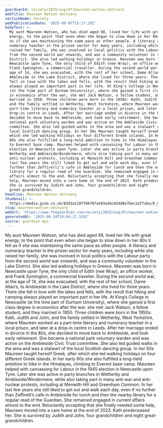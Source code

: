 ```yaml
---
guardianId: society/2025/aug/07/maureen-watson-obituary
webTitle: Maureen Watson obituary
sectionName: Society
webPublicationDate: '2025-08-07T15:17:29Z'
bodyText: >-
  My aunt Maureen Watson, who has died aged 98, lived her life with great
  energy, to the point that even when she began to slow down in her 80s it felt
  as if she was maintaining the same pace as other people. A literacy and
  numeracy teacher in the prison sector for many years, including while she
  raised her family, she was involved in local politics with the Labour party
  from the second world war onwards, and was a community volunteer in the Lake
  District. She also led walking holidays in Greece. Maureen was born in
  Newcastle upon Tyne, the only child of Edith (nee Wray), an office worker, and
  Frank Symington, a commercial traveller. During the second world war, at the
  age of 14, she was evacuated, with the rest of her school, Dame Allan’s, to
  Ambleside in the Lake District, where she lived for three years. There she
  fell in love with the lakes and fells, with the result that hiking and camping
  always played an important part in her life. At King’s College in Newcastle
  (at the time part of Durham University), where she gained a first class degree
  in economics after the war, she met Jack Watson, a fellow student, and they
  married in 1950. Three children were born in the 1950s: Kath, Judith and John,
  and the family settled in Wetherby, West Yorkshire, where Maureen worked as a
  part-time literacy and numeracy teacher in a local prison, and later at a
  drop-in centre in Leeds. After her marriage ended in divorce in the 80s, she
  decided to move back to Ambleside, and took early retirement. She became a
  national park voluntary warden and was active on the Ambleside Civic Trust
  committee. She also led guided walks in the area and was a stalwart of the
  local Scottish dancing group. In her 50s Maureen taught herself Greek, after
  which she led walking holidays on four different Greek islands. In her early
  60s she also fulfilled a long-held ambition to hike in the Himalayas, climbing
  to Everest base camp. Maureen helped with canvassing for Labour in the 1945
  election in Newcastle upon Tyne. Later she was active in party branches in
  Wetherby and Ambleside/Windermere, while also taking part in many anti-war and
  anti-nuclear protests, including at Menwith Hill and Greenham Common. In her
  last few years she still liked to get out and walk each day, even if no
  further than Zeffirelli’s cafe in Ambleside for lunch and then the nearby
  library for a regular read of the Guardian. She remained engaged in current
  affairs almost to the end. Reluctantly accepting that she finally needed some
  help, Maureen moved into a care home at the end of 2023. Kath predeceased her.
  She is survived by Judith and John, four grandchildren and eight
  great-grandchildren.
headline: Maureen Watson obituary
thumbnail: >-
  https://media.guim.co.uk/83d1e110ffd6707ae93addcb5dd8e7bec2affabe/0_0_1800_1440/500.jpg
slug: maureen-watson-obituary
webUrl: 'https://www.theguardian.com/society/2025/aug/07/maureen-watson-obituary'
generatedAt: '2025-08-28T20:04:27.559Z'
source: guardian-api
---
```

My aunt Maureen Watson, who has died aged 98, lived her life with great energy, to the point that even when she began to slow down in her 80s it felt as if she was maintaining the same pace as other people. A literacy and numeracy teacher in the prison sector for many years, including while she raised her family, she was involved in local politics with the Labour party from the second world war onwards, and was a community volunteer in the Lake District. She also led walking holidays in Greece. Maureen was born in Newcastle upon Tyne, the only child of Edith (nee Wray), an office worker, and Frank Symington, a commercial traveller. During the second world war, at the age of 14, she was evacuated, with the rest of her school, Dame Allan’s, to Ambleside in the Lake District, where she lived for three years. There she fell in love with the lakes and fells, with the result that hiking and camping always played an important part in her life. At King’s College in Newcastle (at the time part of Durham University), where she gained a first class degree in economics after the war, she met Jack Watson, a fellow student, and they married in 1950. Three children were born in the 1950s: Kath, Judith and John, and the family settled in Wetherby, West Yorkshire, where Maureen worked as a part-time literacy and numeracy teacher in a local prison, and later at a drop-in centre in Leeds. After her marriage ended in divorce in the 80s, she decided to move back to Ambleside, and took early retirement. She became a national park voluntary warden and was active on the Ambleside Civic Trust committee. She also led guided walks in the area and was a stalwart of the local Scottish dancing group. In her 50s Maureen taught herself Greek, after which she led walking holidays on four different Greek islands. In her early 60s she also fulfilled a long-held ambition to hike in the Himalayas, climbing to Everest base camp. Maureen helped with canvassing for Labour in the 1945 election in Newcastle upon Tyne. Later she was active in party branches in Wetherby and Ambleside/Windermere, while also taking part in many anti-war and anti-nuclear protests, including at Menwith Hill and Greenham Common. In her last few years she still liked to get out and walk each day, even if no further than Zeffirelli’s cafe in Ambleside for lunch and then the nearby library for a regular read of the Guardian. She remained engaged in current affairs almost to the end. Reluctantly accepting that she finally needed some help, Maureen moved into a care home at the end of 2023. Kath predeceased her. She is survived by Judith and John, four grandchildren and eight great-grandchildren.
